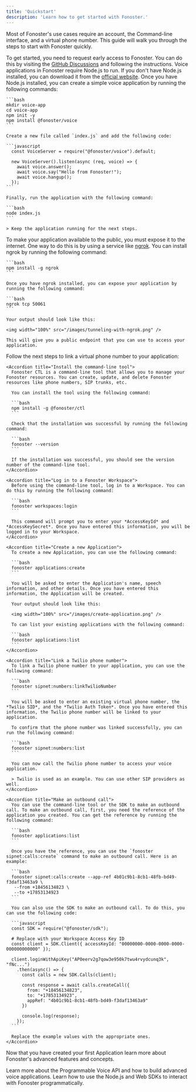 ```yaml
---
title: 'Quickstart'
description: 'Learn how to get started with Fonoster.'
---
```


Most of Fonoster's use cases require an account, the Command-line interface, and a virtual phone number. This guide will walk you through the steps to start with Fonoster quickly.

<Steps>
  <Step title="Request early access">
    To get started, you need to request early access to Fonoster. You can do this by visiting the <a href="https://github.com/orgs/fonoster/discussions/695">GitHub Discussions</a> and following the instructions.
  </Step>

  <Step title="Create a simple voice application">
    Voice applications in Fonoster require Node.js to run. If you don't have Node.js installed, you can download it from the <a href="https://nodejs.org/en/download/">official website</a>. Once you have Node.js installed, you can create a simple voice application by running the following commands:

    ```bash
    mkdir voice-app
    cd voice-app
    npm init -y
    npm install @fonoster/voice
    ```

    Create a new file called `index.js` and add the following code:

    ```javascript
      const VoiceServer = require("@fonoster/voice").default;

      new VoiceServer().listen(async (req, voice) => {
        await voice.answer();
        await voice.say("Hello from Fonoster!");
        await voice.hangup();
      });
    ```

    Finally, run the application with the following command:

    ```bash
    node index.js
    ```

    > Keep the application running for the next steps.
  </Step>

  <Step title="Publish your application">
    To make your application available to the public, you must expose it to the internet. One way to do this is by using a service like <a href="https://ngrok.com/">ngrok</a>. You can install ngrok by running the following command:

    ```bash
    npm install -g ngrok
    ```

    Once you have ngrok installed, you can expose your application by running the following command:

    ```bash
    ngrok tcp 50061
    ```

    Your output should look like this:

    <img width="100%" src="/images/tunneling-with-ngrok.png" />

    This will give you a public endpoint that you can use to access your application.
  </Step>

  <Step title="Link a virtual phone number">
    Follow the next steps to link a virtual phone number to your application:

    <Accordion title="Install the command-line tool">
      Fonoster CTL is a command-line tool that allows you to manage your Fonoster resources. You can create, update, and delete Fonoster resources like phone numbers, SIP trunks, etc.

      You can install the tool using the following command:

      ```bash
      npm install -g @fonoster/ctl
      ```

      Check that the installation was successful by running the following command:

      ```bash
      fonoster --version
      ```

      If the installation was successful, you should see the version number of the command-line tool.
    </Accordion>

    <Accordion title="Log in to a Fonoster Workspace">
      Before using the command-line tool, log in to a Workspace. You can do this by running the following command:

      ```bash
      fonoster workspaces:login
      ```

      This command will prompt you to enter your *AccessKeyId* and *AccessKeySecret*. Once you have entered this information, you will be logged in to your Workspace.
    </Accordion>

    <Accordion title="Create a new Application">
      To create a new Application, you can use the following command:

      ```bash
      fonoster applications:create
      ```

      You will be asked to enter the Application's name, speech information, and other details. Once you have entered this information, the Application will be created.

      Your output should look like this:

      <img width="100%" src="/images/create-application.png" />

      To can list your existing applications with the following command:

      ```bash
      fonoster applications:list
      ```
    </Accordion>

    <Accordion title="Link a Twilio phone number">
      To link a Twilio phone number to your application, you can use the following command:

      ```bash
      fonoster sipnet:numbers:linkTwilioNumber
      ```

      You will be asked to enter an existing virtual phone number, the *Twilio SID*, and the *Twilio Auth Token*. Once you have entered this information, the Twilio phone number will be linked to your application.

      To confirm that the phone number was linked successfully, you can run the following command:

      ```bash
      fonoster sipnet:numbers:list
      ```

      You can now call the Twilio phone number to access your voice application.

      > Twilio is used as an example. You can use other SIP providers as well.
    </Accordion>

    <Accordion title="Make an outbound call">
      You can use the command-line tool or the SDK to make an outbound call. To make an outbound call, first, you need the reference of the application you created. You can get the reference by running the following command:

      ```bash
      fonoster applications:list
      ```

      Once you have the reference, you can use the `fonoster sipnet:calls:create` command to make an outbound call. Here is an example:

      ```bash
      fonoster sipnet:calls:create --app-ref 4b01c9b1-8cb1-48fb-bd49-f3daf13463a9 \
       --from +18456134823 \
       --to +17853134923
      ```

      You can also use the SDK to make an outbound call. To do this, you can use the following code:

      ```javascript
      const SDK = require("@fonoster/sdk");

      # Replace with your Workspace Access Key ID
      const client = SDK.Client({ accessKeyId: "00000000-0000-0000-0000-000000000000" });

      client.loginWithApiKey("AP0eerv2g7qow3e950k7twu4rvydcunq3k", "fNc...")
        .then(async() => {
          const calls = new SDK.Calls(client);

          const response = await calls.createCall({
            from: "+18456134823",
            to: "+17853134923",
            appRef: "4b01c9b1-8cb1-48fb-bd49-f3daf13463a9"
          })

          console.log(response);
        });
      ```

      Replace the example values with the appropriate ones.
    </Accordion>
  </Step>
</Steps>

Now that you have created your first Application learn more about Fonoster's advanced features and concepts.

<CardGroup cols={2}>
  <Card title="Programmable Voice" icon="rocket-launch" href="https://discord.com/invite/4QWgSz4hTC">
    Learn more about the Programmable Voice API and how to build advanced voice applications.
  </Card>

  <Card title="SDKs" icon="code" href="https://discord.com/invite/4QWgSz4hTC">
    Learn how to use the Node.js and Web SDKs to interact with Fonoster programmatically.
  </Card>
</CardGroup>